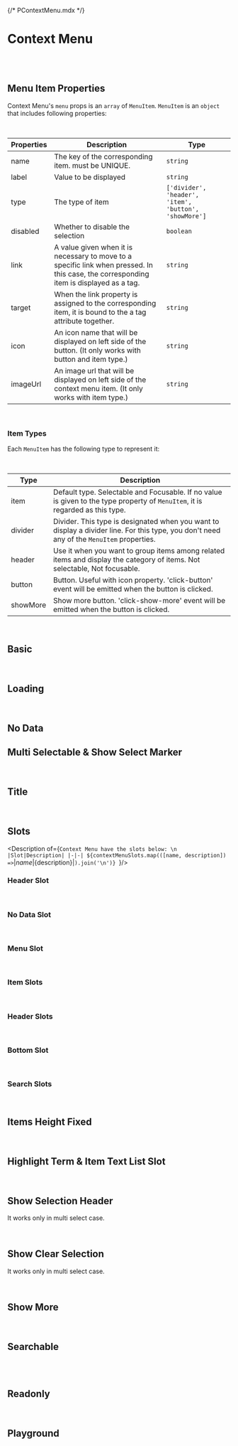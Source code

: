{/* PContextMenu.mdx */}




<Meta of={PContextMenuStories} />

# Context Menu
<br/>
<br/>

## Menu Item Properties

Context Menu's `menu` props is an `array` of `MenuItem`.
`MenuItem` is an `object` that includes following properties:

<br/>

|Properties|Description|Type|
|-|-|-|
|name|The key of the corresponding item. must be UNIQUE.|`string`|
|label|Value to be displayed|`string`|
|type|The type of item |`['divider', 'header', 'item', 'button', 'showMore']`|
|disabled|Whether to disable the selection|`boolean`|
|link|A value given when it is necessary to move to a specific link when pressed. In this case, the corresponding item is displayed as a tag.|`string`|
|target|When the link property is assigned to the corresponding item, it is bound to the a tag attribute together. |`string`|
|icon|An icon name that will be displayed on left side of the button. (It only works with button and item type.)|`string`|
|imageUrl|An image url that will be displayed on left side of the context menu item. (It only works with item type.)|`string`|

<br/>

### Item Types

Each `MenuItem` has the following type to represent it:

<br/>

|Type|Description|
|-|-|
|item|Default type. Selectable and Focusable. If no value is given to the type property of `MenuItem`, it is regarded as this type.|
|divider| Divider. This type is designated when you want to display a divider line. For this type, you don't need any of the `MenuItem` properties.|
|header|Use it when you want to group items among related items and display the category of items. Not selectable, Not focusable.|
|button|Button. Useful with icon property. 'click-button' event will be emitted when the button is clicked.|
|showMore|Show more button. 'click-show-more' event will be emitted when the button is clicked.|

<br/>

## Basic
<Canvas of={PContextMenuStories.Basic} />

<br/>

## Loading
<Canvas of={PContextMenuStories.Loading} />

<br/>

## No Data
<Canvas of={PContextMenuStories.NoData} />

## Multi Selectable & Show Select Marker
<Canvas of={PContextMenuStories.MultiSelectableAndShowSelectMarker} />

<br/>

## Title
<Canvas of={PContextMenuStories.Title} />

<br/>

## Slots
<Description of={`
Context Menu have the slots below: \n
|Slot|Description|
|-|-|
${contextMenuSlots.map(([name, description]) => `|${name}|${description}|`).join('\n')}
`}/>
<br/>

### Header Slot
<Canvas of={PContextMenuStories.HeaderSlot} />

<br/>

### No Data Slot
<Canvas of={PContextMenuStories.NoDataSlot} />

<br/>

### Menu Slot
<Canvas of={PContextMenuStories.MenuSlot} />

<br/>

### Item Slots
<Canvas of={PContextMenuStories.ItemSlots} />

<br/>

### Header Slots
<Canvas of={PContextMenuStories.HeaderSlots} />

<br/>

### Bottom Slot
<Canvas of={PContextMenuStories.BottomSlot} />

<br/>

### Search Slots
<Canvas of={PContextMenuStories.SearchSlots} />

<br/>

## Items Height Fixed
<Canvas of={PContextMenuStories.ItemsHeightFixed} />

<br/>

## Highlight Term & Item Text List Slot
<Canvas of={PContextMenuStories.HighlightTermAndItemTextListSlot} />

<br/>

## Show Selection Header

It works only in multi select case.
<Canvas of={PContextMenuStories.ShowSelectionHeader} />

<br/>

## Show Clear Selection

It works only in multi select case.
<Canvas of={PContextMenuStories.ShowClearSelection} />

<br/>

## Show More
<Canvas of={PContextMenuStories.ShowMore} />

<br/>

## Searchable
<Canvas of={PContextMenuStories.Searchable} />

<br/>
<br/>

## Readonly
<Canvas of={PContextMenuStories.ReadOnly} />

<br/>

## Playground
<Canvas of={PContextMenuStories.Playground} />
<Controls of={PContextMenuStories.Playground} />

<br/>
<br/>
